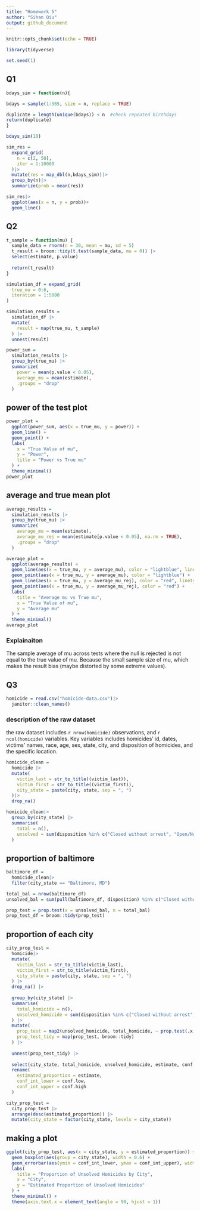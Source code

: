 ```yaml
---
title: "Homework 5"
author: "Sihan Qiu"
output: github_document
---
```



```r
knitr::opts_chunk$set(echo = TRUE)
```

```r
library(tidyverse)

set.seed(1)
```

## Q1
```r
bdays_sim = function(n){

bdays = sample(1:365, size = n, replace = TRUE)

duplicate = length(unique(bdays)) < n  #check repeated birthdays
return(duplicate)
}

bdays_sim(10)
```

```r
sim_res =
  expand_grid(
    n = c(2, 50),
    iter = 1:10000
  )|>
  mutate(res = map_dbl(n,bdays_sim))|>
  group_by(n)|>
  summarize(prob = mean(res))

sim_res|>
  ggplot(aes(x = n, y = prob))+
  geom_line()
```


## Q2

```r
t_sample = function(mu) {
  sample_data = rnorm(n = 30, mean = mu, sd = 5)
  t_result = broom::tidy(t.test(sample_data, mu = 0)) |>
  select(estimate, p.value)
  
  return(t_result)
}
```

```r
simulation_df = expand_grid(
  true_mu = 0:6,     
  iteration = 1:5000  
)
```

```r
simulation_results =
  simulation_df |>
  mutate(
    result = map(true_mu, t_sample)  
  ) |>
  unnest(result) 
```

```r
power_sum =
  simulation_results |>
  group_by(true_mu) |>
  summarize(
    power = mean(p.value < 0.05),  
    average_mu = mean(estimate),  
    .groups = "drop"
  )

```

## power of the test plot
```r
power_plot =
  ggplot(power_sum, aes(x = true_mu, y = power)) +
  geom_line() +
  geom_point() +
  labs(
    x = "True Value of mu",
    y = "Power",
    title = "Power vs True mu"
  ) +
  theme_minimal()
power_plot
```

## average and true mean plot
```r
average_results = 
  simulation_results |>
  group_by(true_mu) |>
  summarize(
    average_mu = mean(estimate),  
    average_mu_rej = mean(estimate[p.value < 0.05], na.rm = TRUE),  
    .groups = "drop"
  )
```


```r
average_plot =
  ggplot(average_results) +
  geom_line(aes(x = true_mu, y = average_mu), color = "lightblue", linewidth = 1) +
  geom_point(aes(x = true_mu, y = average_mu), color = "lightblue") +
  geom_line(aes(x = true_mu, y = average_mu_rej), color = "red", linetype = "dashed", linewidth = 1) +
  geom_point(aes(x = true_mu, y = average_mu_rej), color = "red") +
  labs(
    title = "Average mu vs True mu",
    x = "True Value of mu",
    y = "Average mu"
  ) +
  theme_minimal()
average_plot
```
### Explainaiton
The sample average of mu across tests where the null is rejected is not equal to the true value of mu. Because the small sample size of mu, which makes the result bias (maybe distorted by some extreme values).





## Q3
```r
homicide = read.csv("homicide-data.csv")|>
  janitor::clean_names()
```

### description of the raw dataset
the raw dataset includes `r nrow(homicide)` observations, and `r ncol(homicide)` variables. Key variables includes homicides' id, dates, victims' names, race, age, sex, state, city, and disposition of homicides, and the specific location. 

```r
homicide_clean = 
  homicide |>
  mutate(
    victim_last = str_to_title((victim_last)),
    victim_first = str_to_title((victim_first)),
    city_state = paste(city, state, sep = ", ")
  )|>
  drop_na()
```


```r
homicide_clean|>
  group_by(city_state) |>
  summarise(
    total = n(),
    unsolved = sum(disposition %in% c("Closed without arrest", "Open/No arrest"))
  )
```

## proportion of baltimore
```r
baltimore_df = 
  homicide_clean|>
  filter(city_state == "Baltimore, MD")
```

```r
total_bal = nrow(baltimore_df)
unsolved_bal = sum(pull(baltimore_df, disposition) %in% c("Closed without arrest", "Open/No arrest"))
```

```r
prop_test = prop.test(x = unsolved_bal, n = total_bal)
prop_test_df = broom::tidy(prop_test)
```


## proportion of each city
```r
city_prop_test = 
  homicide|>
  mutate(
    victim_last = str_to_title(victim_last),
    victim_first = str_to_title(victim_first),
    city_state = paste(city, state, sep = ", ")  
  ) |>
  drop_na() |>
  
  group_by(city_state) |>
  summarise(
    total_homicide = n(),
    unsolved_homicide = sum(disposition %in% c("Closed without arrest", "Open/No arrest"))
  ) |>
  mutate(
    prop_test = map2(unsolved_homicide, total_homicide, ~ prop.test(.x, .y)), 
    prop_test_tidy = map(prop_test, broom::tidy)  
  ) |>
  
  unnest(prop_test_tidy) |>
  
  select(city_state, total_homicide, unsolved_homicide, estimate, conf.low, conf.high) |>
  rename(
    estimated_proportion = estimate,
    conf_int_lower = conf.low,
    conf_int_upper = conf.high
  )

```


```r
city_prop_test =
  city_prop_test |>
  arrange(desc(estimated_proportion)) |>
  mutate(city_state = factor(city_state, levels = city_state)) 
```

## making a plot
```r
ggplot(city_prop_test, aes(x = city_state, y = estimated_proportion)) +
  geom_boxplot(aes(group = city_state), width = 0.6) +  
  geom_errorbar(aes(ymin = conf_int_lower, ymax = conf_int_upper), width = 0.3) +  
  labs(
    title = "Proportion of Unsolved Homicides by City",
    x = "City",
    y = "Estimated Proportion of Unsolved Homicides"
  ) +
  theme_minimal() +
  theme(axis.text.x = element_text(angle = 90, hjust = 1))
```

